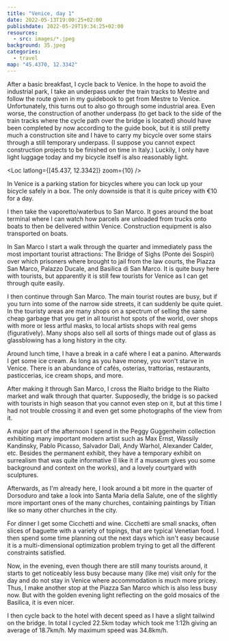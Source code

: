 ```yaml
---
title: "Venice, day 1"
date: 2022-05-13T19:00:25+02:00
publishdate: 2022-05-29T19:34:25+02:00
resources:
  - src: images/*.jpeg
background: 35.jpeg
categories:
  - travel
map: "45.4370, 12.3342"
---
```


After a basic breakfast, I cycle back to Venice. In the hope to avoid the
industrial park, I take an underpass under the train tracks to Mestre and follow
the route given in my guidebook to get from Mestre to Venice. Unfortunately,
this turns out to also go through some industrial area. Even worse, the
construction of another underpass (to get back to the side of the train tracks
where the cycle path over the bridge is located) should have been completed by
now according to the guide book, but it is still pretty much a construction site
and I have to carry my bicycle over some stairs through a still temporary
underpass. (I suppose you cannot expect construction projects to be finished on
time in Italy.) Luckily, I only have light luggage today and my bicycle itself
is also reasonably light.

<Loc latlong={[45.437, 12.3342]} zoom={10} />

In Venice is a parking station for bicycles where you can lock up your bicycle
safely in a box. The only downside is that it is quite pricey with €10 for a day.

<Rimg src="x1.jpeg" alt="Bicipark" />

I then take the vaporetto/waterbus to San Marco. It goes around the boat
terminal where I can watch how parcels are unloaded from trucks onto boats to
then be delivered within Venice. Construction equipment is also transported on
boats.

<Gallery>
  <Rimg src="1.jpeg" caption="Loading parcels onto boats." />
  <Rimg src="2.jpeg" caption="Construction equipment on a boat." />
</Gallery>

In San Marco I start a walk through the quarter and immediately pass the most
important tourist attractions: The Bridge of Sighs (Ponte dei Sospiri) over
which prisoners where brought to jail from the law courts, the Piazza San Marco,
Palazzo Ducale, and Basilica di San Marco. It is quite busy here with tourists,
but apparently it is still few tourists for Venice as I can get through quite
easily.

<Rimg src="3.jpeg" caption="Bridge of Sighs (Ponte dei Sospiri)" />

<Gallery>
  <Rimg src="4.jpeg" caption="Piazzetta San Marco" />
  <Rimg
    src="5.jpeg"
    caption="Palazzo Ducale to the right, Basilica di San Marco
straight ahead."
  />
  <Rimg src="7.jpeg" caption="Piazza San Marco with Basilica di San Marco" />
</Gallery>

I then continue through San Marco. The main tourist routes are busy, but if you
turn into some of the narrow side streets, it can suddenly be quite quiet. In
the touristy areas are many shops on a spectrum of selling the same cheap
garbage that you get in all tourist hot spots of the world, over shops with more
or less artful masks, to local artists shops with real gems (figuratively). Many
shops also sell all sorts of things made out of glass as glassblowing has a long
history in the city.

<Rimg src="11.jpeg" alt="In Venice." />

<Gallery>
  <Rimg src="8.jpeg" alt="In Venice." />
  <Rimg
    src="12.jpeg"
    caption="You cannot avoid stumbling on all sorts of art in Venice."
  />
</Gallery>

Around lunch time, I have a break in a café where I eat a panino. Afterwards
I get some ice cream. As long as you have money, you won't starve in Venice.
There is an abundance of cafés, osterias, trattorias, restaurants, pasticcerias,
ice cream shops, and more.

<Rimg src="13.jpeg" alt="In Venice." />

<Gallery>
  <Rimg src="14.jpeg" caption="Typical Venetian doorbells." />
  <Rimg src="15.jpeg" caption="The opera house." />
  <Rimg src="16.jpeg" caption="City hall with a much more modern look." />
  <Rimg
    src="18.jpeg"
    caption="The first woman graduated from University here."
  />
</Gallery>

<Rimg
  src="17.jpeg"
  caption="Only the government and church were allowed to build towers. Someone rich also wanted a tower and built this fake one. The arches get shorter towards the top to make the thing look taller than it is."
/>

After making it through San Marco, I cross the Rialto bridge to the Rialto
market and walk through that quarter. Supposedly, the bridge is so packed with
tourists in high season that you cannot even step on it, but at this time I had
not trouble crossing it and even get some photographs of the view from it.

<Rimg src="19.jpeg" caption="The Rialto bridge." />
<Rimg src="20.jpeg" caption="The view from the Rialto bridge." />

<Gallery>
  <Rimg src="21.jpeg" alt="The view from the Rialto bridge" />
  <Rimg src="22.jpeg" caption="In Rialto." />
  <Rimg
    src="24.jpeg"
    caption="Some sort of movie was being shot in this church."
  />
  <Rimg src="26.jpeg" alt="Another church." />
</Gallery>

A major part of the afternoon I spend in the Peggy Guggenheim collection
exhibiting many important modern artist such as Max Ernst, Wassily Kandinsky,
Pablo Picasso, Salvador Dalí, Andy Warhol, Alexander Calder, etc. Besides the
permanent exhibit, they have a temporary exhibit on surrealism that was quite
informative (I like it if a museum gives you some background and context on the
works), and a lovely courtyard with sculptures.

<Gallery>
  <Rimg
    src="27.jpeg"
    caption="This is easily recognizable as a work by Alexander Calder. But they also had an installation by him that was completely different in style and I would not have attributed to him."
  />
  <Rimg src="28.jpeg" alt="Sculpture in the Peggy Guggenheim collection." />
  <Rimg src="29.jpeg" alt="Sculpture in the Peggy Guggenheim collection." />
</Gallery>

Afterwards, as I'm already here, I look around a bit more in the quarter of
Dorsoduro and take a look into Santa Maria della Salute, one of the slightly
more important ones of the many churches, containing paintings by Titian like so
many other churches in the city.

<Gallery>
  <Rimg src="30.jpeg" alt="In Venice." />
  <Rimg
    src="31.jpeg"
    caption="The Descent of the Holy Ghost by Titian in the Santa Maria della Salute."
  />
  <Rimg
    src="32.jpeg"
    caption="Some more art in the public space. This one addressing climate change which is a real danger to Venice, not only due to rising sea levels."
  />
  <Rimg src="33.jpeg" caption="A narrow street without any tourists." />
</Gallery>

<Rimg
  src="34.jpeg"
  caption="Ponte dell'Accademia which was supposed to be a temporary bridge to be replaced by another bridge which never happened."
/>
<Rimg src="35.jpeg" alt="View of Venice" />

<Gallery>
  <Rimg src="36.jpeg" alt="In Venice." />
  <Rimg src="37.jpeg" alt="In Venice." />
</Gallery>

For dinner I get some Cicchetti and wine. Cicchetti are small snacks, often
slices of baguette with a variety of topings, that are typical Venetian food.
I then spend some time planning out the next days which isn't easy because it is
a multi-dimensional optimization problem trying to get all the different
constraints satisfied.

Now, in the evening, even though there are still many tourists around, it starts
to get noticeably less busy because many (like me) visit only for the day and do
not stay in Venice where accommodation is much more pricey. Thus, I make another
stop at the Piazza San Marco which is also less busy now. But with the golden
evening light reflecting on the gold mosaics of the Basilica, it is even nicer.

<Rimg src="39.jpeg" alt="Basilica di San Marco in the evening light." />

<Gallery>
  <Rimg src="38.jpeg" caption="Bridge of Sighs from the other side." />
  <Rimg src="43.jpeg" alt="Palazzo Ducale in the evening light." />
  <Rimg
    src="45.jpeg"
    caption="Bridge at the Piazzale Roma which is the first and only bridge that has been built in recent, modern times."
  />
</Gallery>

I then cycle back to the hotel with decent speed as I have a slight tailwind on
the bridge. In total I cycled 22.5km today which took me 1:12h giving an average
of 18.7km/h. My maximum speed was 34.8km/h.

<Nextday />

